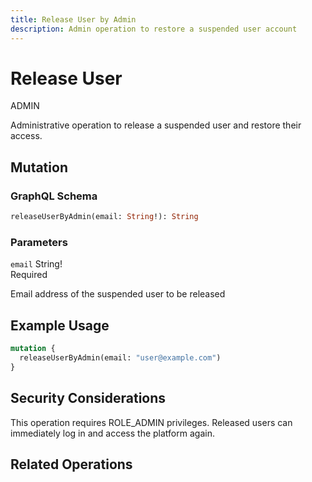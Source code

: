 ```yaml
---
title: Release User by Admin
description: Admin operation to restore a suspended user account
---
```



<div className="relative overflow-hidden rounded-xl border bg-gradient-to-br from-teal-500/10 via-emerald-500/10 to-cyan-500/10 p-8 backdrop-blur-sm mb-8">
  <div className="relative z-10">
    <div className="flex items-center gap-3 mb-4">
      <h1 className="text-3xl font-bold bg-gradient-to-r from-teal-400 to-emerald-400 bg-clip-text text-transparent">
        Release User
      </h1>
      <div className="inline-flex items-center px-3 py-1 rounded-full text-xs font-medium bg-red-500/20 text-red-400 border border-red-500/30">
        ADMIN
      </div>
    </div>
    <p className="text-muted-foreground max-w-2xl">
      Administrative operation to release a suspended user and restore their access.
    </p>
  </div>
</div>

## Mutation

<div className="relative overflow-hidden rounded-lg border border-teal-500/20 bg-gradient-to-br from-teal-500/5 to-emerald-500/5 p-6 my-6">
  <h3 className="text-lg font-semibold text-teal-400 mb-4">GraphQL Schema</h3>

```graphql
releaseUserByAdmin(email: String!): String
```
</div>

### Parameters

<div className="space-y-3 my-6">
  <div className="rounded-lg border border-emerald-500/20 bg-card p-4">
    <div className="flex items-start justify-between">
      <div>
        <code className="text-sm font-mono text-emerald-400">email</code>
        <span className="ml-2 text-xs text-muted-foreground">String!</span>
      </div>
      <div className="text-xs px-2 py-1 rounded bg-red-500/20 text-red-400">Required</div>
    </div>
    <p className="text-sm text-muted-foreground mt-2">
      Email address of the suspended user to be released
    </p>
  </div>
</div>

## Example Usage

```graphql
mutation {
  releaseUserByAdmin(email: "user@example.com")
}
```

## Security Considerations

<div className="space-y-4 my-6">
  <Callout type="error" title="Admin Access Only">
    This operation requires ROLE_ADMIN privileges.
  </Callout>

  <Callout type="info" title="Access Restoration">
    Released users can immediately log in and access the platform again.
  </Callout>
</div>

## Related Operations

<Cards>
  <Card title="Suspend User" href="/docs/api/user/suspend-user-by-admin" />
  <Card title="Get User by ID" href="/docs/api/user/get-user-by-id" />
</Cards>
